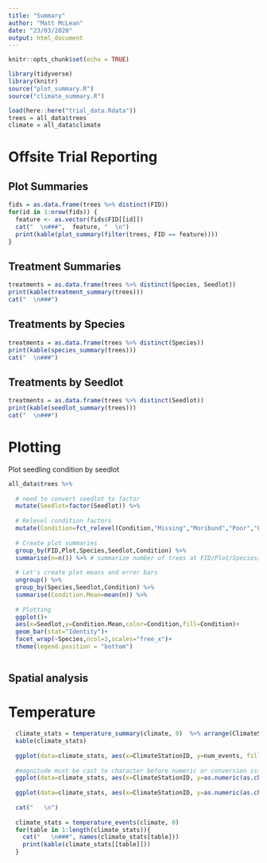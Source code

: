 ```yaml
---
title: "Summary"
author: "Matt McLean"
date: "23/03/2020"
output: html_document
---
```


```r
knitr::opts_chunk$set(echo = TRUE)

library(tidyverse)
library(knitr)
source("plot_summary.R")
source("climate_summary.R")

```
<!--- Configuration --->
```r
load(here::here("trial_data.Rdata"))
trees = all_data$trees
climate = all_data$climate
```

# Offsite Trial Reporting

## Plot Summaries
```r
fids = as.data.frame(trees %>% distinct(FID))
for(id in 1:nrow(fids)) {
  feature <- as.vector(fids$FID[[id]])
  cat("  \n###",  feature, "  \n")
  print(kable(plot_summary(filter(trees, FID == feature))))
}
```

## Treatment Summaries
```r
treatments = as.data.frame(trees %>% distinct(Species, Seedlot))
print(kable(treatment_summary(trees)))
cat("  \n###")
```
## Treatments by Species
```r
treatments = as.data.frame(trees %>% distinct(Species))
print(kable(species_summary(trees)))
cat("  \n###")
```
## Treatments by Seedlot
```r
treatments = as.data.frame(trees %>% distinct(Seedlot))
print(kable(seedlot_summary(trees)))
cat("  \n###")
```

# Plotting
Plot seedling condition by seedlot
```r

all_data$trees %>% 
  
  # need to convert seedlot to factor
  mutate(Seedlot=factor(Seedlot)) %>% 
  
  # Relevel condition factors
  mutate(Condition=fct_relevel(Condition,"Missing","Moribund","Poor","Fair","Good")) %>% # reorder levels
  
  # Create plot summaries
  group_by(FID,Plot,Species,Seedlot,Condition) %>% 
  summarise(n=n()) %>% # summarize number of trees at FID/Plot/Species/Condition
  
  # Let's create plot means and error bars
  ungroup() %>% 
  group_by(Species,Seedlot,Condition) %>% 
  summarise(Condition.Mean=mean(n)) %>% 
  
  # Plotting
  ggplot()+
  aes(x=Seedlot,y=Condition.Mean,color=Condition,fill=Condition)+
  geom_bar(stat="Identity")+
  facet_wrap(~Species,ncol=3,scales="free_x")+
  theme(legend.position = "bottom")



```


## Spatial analysis

# Temperature
```r
  climate_stats = temperature_summary(climate, 0)  %>% arrange(ClimateStationID)
  kable(climate_stats)
  
  ggplot(data=climate_stats, aes(x=ClimateStationID, y=num_events, fill=ClimateStationID)) + geom_bar(stat="identity") + theme(axis.title.x=element_blank(), axis.text.x=element_blank(), axis.title.y=element_blank()) + ggtitle("Number of events below threshold")
  
  #magnitude must be cast to character before numeric or conversion issues arrive
  ggplot(data=climate_stats, aes(x=ClimateStationID, y=as.numeric(as.character(max_magnitude)), fill=ClimateStationID)) + geom_bar(stat="identity") + theme(axis.title.x=element_blank(), axis.text.x=element_blank(), axis.title.y=element_blank()) + ggtitle("Maximum Magnitude at ClimateStationID")
  
  ggplot(data=climate_stats, aes(x=ClimateStationID, y=as.numeric(as.character(duration)), fill=ClimateStationID)) + geom_bar(stat="identity") + theme(axis.title.x=element_blank(), axis.text.x=element_blank(), axis.title.y=element_blank()) + ggtitle("Hours Below Threshold")
  
  cat("   \n")  
  
  climate_stats = temperature_events(climate, 0)
  for(table in 1:length(climate_stats)){
    cat("   \n###", names(climate_stats[table]))
    print(kable(climate_stats[[table]]))
  }
```

